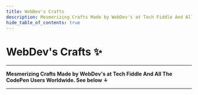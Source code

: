 ```yaml
---
title: WebDev's Crafts
description: Mesmerizing Crafts Made by WebDev's at Tech Fiddle And All The CodePen Users Worldwide.
hide_table_of_contents: true
---
```



# WebDev's Crafts ✨

<hr></hr>

**Mesmerizing Crafts Made by WebDev's at Tech Fiddle And All The CodePen Users Worldwide. See below ↓**

<hr></hr>

<WebDevCardsRow />

